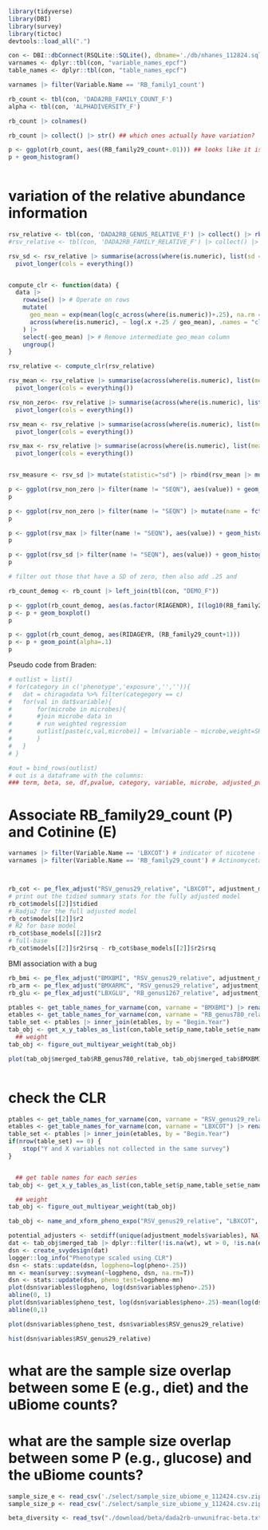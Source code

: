 ```r
library(tidyverse)
library(DBI)
library(survey)
library(tictoc)
devtools::load_all(".")
```

```r
con <- DBI::dbConnect(RSQLite::SQLite(), dbname='./db/nhanes_112824.sqlite') ## path to the sqlite 
varnames <- dplyr::tbl(con, "variable_names_epcf") 
table_names <- dplyr::tbl(con, "table_names_epcf")
```



```r
varnames |> filter(Variable.Name == 'RB_family1_count')

rb_count <- tbl(con, 'DADA2RB_FAMILY_COUNT_F')
alpha <- tbl(con, 'ALPHADIVERSITY_F')

rb_count |> colnames()

rb_count |> collect() |> str() ## which ones actually have variation?

p <- ggplot(rb_count, aes((RB_family29_count+.01))) ## looks like it is right skewed
p + geom_histogram()



```


# variation of the relative abundance information
```r
rsv_relative <- tbl(con, 'DADA2RB_GENUS_RELATIVE_F') |> collect() |> rbind(tbl(con, 'DADA2RB_GENUS_RELATIVE_G') |> collect())
#rsv_relative <- tbl(con, 'DADA2RB_FAMILY_RELATIVE_F') |> collect() |> rbind(tbl(con, 'DADA2RB_FAMILY_RELATIVE_G') |> collect())

rsv_sd <- rsv_relative |> summarise(across(where(is.numeric), list(sd = sd), .names = "{.col}")) |> 
  pivot_longer(cols = everything())


compute_clr <- function(data) {
  data |>
    rowwise() |> # Operate on rows
    mutate(
      geo_mean = exp(mean(log(c_across(where(is.numeric))+.25), na.rm = TRUE)), # Row-wise geometric mean
      across(where(is.numeric), ~ log(.x +.25 / geo_mean), .names = "clr_{.col}") # CLR transformation
    ) |>
    select(-geo_mean) |> # Remove intermediate geo_mean column
    ungroup()
}

rsv_relative <- compute_clr(rsv_relative)

rsv_mean <- rsv_relative |> summarise(across(where(is.numeric), list(mean = mean), .names = "{.col}")) |> 
  pivot_longer(cols = everything())

rsv_non_zero<- rsv_relative |> summarise(across(where(is.numeric), list(non_z = ~sum(.x>0)), .names = "{.col}")) |> 
  pivot_longer(cols = everything())

rsv_mean <- rsv_relative |> summarise(across(where(is.numeric), list(mean = mean), .names = "{.col}")) |> 
  pivot_longer(cols = everything())

rsv_max <- rsv_relative |> summarise(across(where(is.numeric), list(mean = mean), .names = "{.col}")) |> 
  pivot_longer(cols = everything())


rsv_measure <- rsv_sd |> mutate(statistic="sd") |> rbind(rsv_mean |> mutate(statistic="mean")) 

p <- ggplot(rsv_non_zero |> filter(name != "SEQN"), aes(value)) + geom_histogram()
p

p <- ggplot(rsv_non_zero |> filter(name != "SEQN") |> mutate(name = fct_reorder(name, desc(value))), aes(name,value)) + geom_bar(stat = "identity")
p

p <- ggplot(rsv_max |> filter(name != "SEQN"), aes(value)) + geom_histogram()
p

p <- ggplot(rsv_sd |> filter(name != "SEQN"), aes(value)) + geom_histogram()
p

# filter out those that have a SD of zero, then also add .25 and 

```


```r

rb_count_demog <- rb_count |> left_join(tbl(con, "DEMO_F")) 

p <- ggplot(rb_count_demog, aes(as.factor(RIAGENDR), I(log10(RB_family29_count+1)))) # maybe?
p <- p + geom_boxplot()
p

p <- ggplot(rb_count_demog, aes(RIDAGEYR, (RB_family29_count+1)))
p <- p + geom_point(alpha=.1)
p


```

Pseudo code from Braden:
```r
# outlist = list()
# for(category in c('phenotype','exposure','','')){
# 	dat = chiragadata %>% filter(categegory == c)
# 	for(val in dat$variable){
# 		for(microbe in microbes){
# 		#join microbe data in 
# 		# run weighted regression
# 		outlist[paste(c,val,microbe)] = lm(variable ~ microbe,weight=SRVYWEGHT) %>% broom::tidy() %>% mutate(category = c, variable = v, microbe = m)
# 		}
# 	}
# }

#out = bind_rows(outlist)
# out is a dataframe with the columns:
### term, beta, se, df,pvalue, category, variable, microbe, adjusted_pvalue

```




# Associate RB_family29_count (P) and Cotinine (E)
```r

varnames |> filter(Variable.Name == 'LBXCOT') # indicator of nicotene (smoke exposure)
varnames |> filter(Variable.Name == 'RB_family29_count') # Actinomycetaceae



rb_cot <- pe_flex_adjust("RSV_genus29_relative", "LBXCOT", adjustment_models, con, scale_p=T, logxform_p = F, scale_clr = T)
# print out the tidied summary stats for the fully adjusted model
rb_cot$models[[2]]$tidied
# Radju2 for the full adjusted model
rb_cot$models[[2]]$r2
# R2 for base model
rb_cot$base_models[[2]]$r2
# full-base
rb_cot$models[[2]]$r2$rsq - rb_cot$base_models[[2]]$r2$rsq
```


BMI association with a bug
```r
rb_bmi <- pe_flex_adjust("BMXBMI", "RSV_genus29_relative", adjustment_models, con, scale_p=T, logxform_p = F, scale_clr = F)
rb_arm <- pe_flex_adjust("BMXARMC", "RSV_genus29_relative", adjustment_models, con, scale_p=T, logxform_p = F, scale_clr = F)
rb_glu <- pe_flex_adjust("LBXGLU", "RB_genus1267_relative", adjustment_models, con, scale_p=T, scale_e = T, logxform_e = F, logxform_p = F, scale_clr = F)
```

```r
ptables <- get_table_names_for_varname(con, varname = "BMXBMI") |> rename(p_name = Data.File.Name)
etables <- get_table_names_for_varname(con, varname = "RB_genus780_relative") |> rename(e_name = Data.File.Name)
table_set <- ptables |> inner_join(etables, by = "Begin.Year")
tab_obj <- get_x_y_tables_as_list(con,table_set$p_name,table_set$e_name)
  ## weight
tab_obj <- figure_out_multiyear_weight(tab_obj)

plot(tab_obj$merged_tab$RB_genus780_relative, tab_obj$merged_tab$BMXBMI)



```

# check the CLR 
```r

ptables <- get_table_names_for_varname(con, varname = "RSV_genus29_relative") |> rename(p_name = Data.File.Name)
etables <- get_table_names_for_varname(con, varname = "LBXCOT") |> rename(e_name = Data.File.Name)
table_set <- ptables |> inner_join(etables, by = "Begin.Year")
if(nrow(table_set) == 0) {
    stop("Y and X variables not collected in the same survey")
}


  ## get table names for each series
tab_obj <- get_x_y_tables_as_list(con,table_set$p_name,table_set$e_name)

  ## weight
tab_obj <- figure_out_multiyear_weight(tab_obj)

tab_obj <- name_and_xform_pheno_expo("RSV_genus29_relative", "LBXCOT", tab_obj, logxform_p=F, logxform_e=T)

potential_adjusters <- setdiff(unique(adjustment_models$variables), NA)
dat <- tab_obj$merged_tab |> dplyr::filter(!is.na(wt), wt > 0, !is.na(expo), !is.na(pheno), dplyr::if_all(tidyselect::all_of(potential_adjusters), ~!is.na(.)))
dsn <- create_svydesign(dat)
logger::log_info("Phenotype scaled using CLR")
dsn <- stats::update(dsn, logpheno=log(pheno+.25))
mn <- mean(survey::svymean(~logpheno, dsn, na.rm=T))
dsn <- stats::update(dsn, pheno_test=logpheno-mn)
plot(dsn$variables$logpheno, log(dsn$variables$pheno+.25))
abline(0, 1)
plot(dsn$variables$pheno_test, log(dsn$variables$pheno+.25)-mean(log(dsn$variables$pheno+.25)))
abline(0,1)

plot(dsn$variables$pheno_test, dsn$variables$RSV_genus29_relative)

hist(dsn$variables$RSV_genus29_relative)


```


# what are the sample size overlap between some E (e.g., diet) and the uBiome counts?
# what are the sample size overlap between some P (e.g., glucose) and the uBiome counts?
```r
sample_size_e <- read_csv('./select/sample_size_ubiome_e_112424.csv.zip') # evarname is the exposure, e_table_name is where it is in .sqlite
sample_size_p <- read_csv('./select/sample_size_ubiome_y_112424.csv.zip') # xvarname is the pheno, x_table_name is where it is in .sqlite
```


```r
beta_diversity <- read_tsv("./download/beta/dada2rb-unwunifrac-beta.txt")
```



